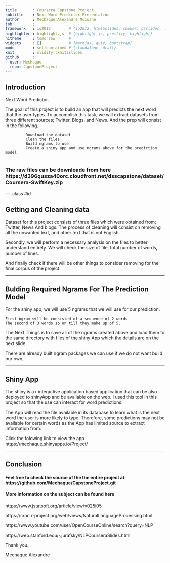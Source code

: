 ```yaml
---
title       : Coursera Capstone Project
subtitle    : Next Word Predictor Presentation
author      : Mechaque Alexandre Muiuane
job         : 
framework   : io2012        # {io2012, html5slides, shower, dzslides, ...}
highlighter : highlight.js  # {highlight.js, prettify, highlight}
hitheme     : tomorrow      # 
widgets     : []            # {mathjax, quiz, bootstrap}
mode        : selfcontained # {standalone, draft}
knit        : slidify::knit2slides
github      :
  user: Mechaque
  repo: CapstoneProject
---
```


## Introduction


Next Word Predictor.

The goal of this project is to build an app that will predicts the next word that the user types. To accomplish this task, we will extract datasets from three different sources; Twitter, Blogs, and News. And the prep will consist in the following.

             Download the dataset
             Clean the files
             Build ngrams to use 
             Create a shiny app and use ngrams above for the prediction model
            

### The raw files can be downloade from here https://d396qusza40orc.cloudfront.net/dsscapstone/dataset/Coursera-SwiftKey.zip



--- .class #id 
 
## Getting and Cleaning data

Dataset for this project consists of three files which were obtained from; Twitter, News And blogs.
The process of cleaning will consist on removing all the unwanted text, and other text that is not English.

Secondly, we will perform a necessary analysis on the files to better understand entirely. 
We will check the size of file, total number of words, number of lines.

And finally check if there will be other things to consider removing for the final corpus of the project.

--- 

## Bulding Required Ngrams For The Prediction Model

For the shiny app, we will use 5 ngrams that we will use for our prediction. 

    First ngram will be consisted of a sequence of 2 words
    The second of 3 words so on till they make up of 5.

The Next Things is to save all of the ngrams created above and load them to the same directory with files of the shiny App which the details are on the next slide.

There are already built ngram packages we can use if we do not want build our own,


--- 

## Shiny App

The shiny is a r interactive application based application that can be also deployed to shinyApp and be available on the web.
I used this tool in this project so that the use can interact for word predictions. 

The App will read the file available in its database to learn what is the next word the user is more likely to type. Therefore, some predictions may not be available for certain words as the App has limited source to extract information from.

Click the folowing link to view the app  https://mechaque.shinyapps.io/Project/




---

## Conclusion
#### Feel free to check the source of the the entire project at: https://github.com/Mechaque/CapstoneProject.git

#### More information on the subject can be found here

  https://www.jstatsoft.org/article/view/v025i05

  https://cran.r-project.org/web/views/NaturalLanguageProcessing.html

  https://www.youtube.com/user/OpenCourseOnline/search?query=NLP

  https://web.stanford.edu/~jurafsky/NLPCourseraSlides.html




Thank you.

Mechaque Alexandre


